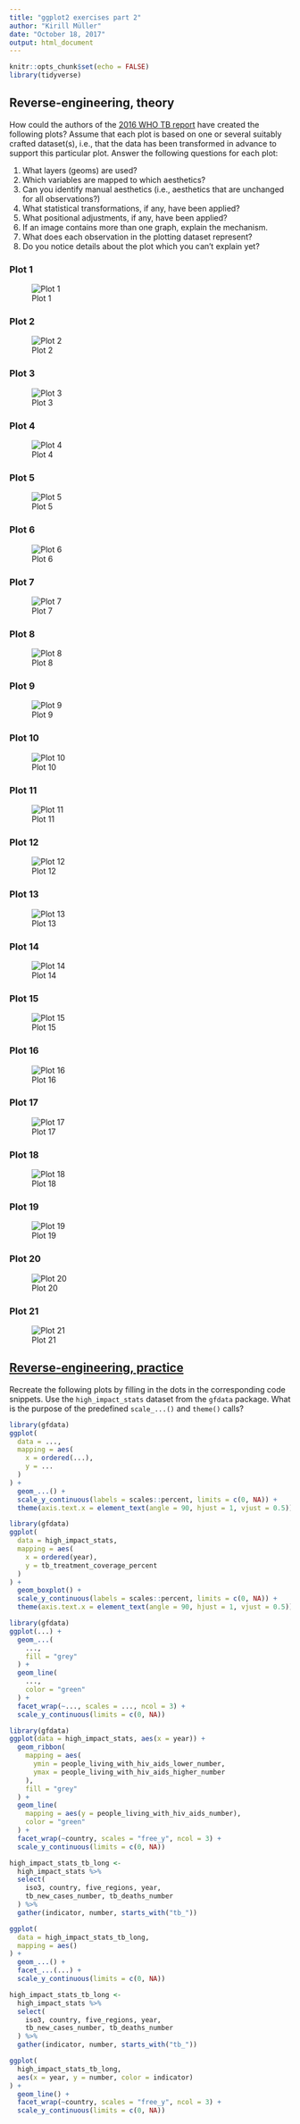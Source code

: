 ```yaml
---
title: "ggplot2 exercises part 2"
author: "Kirill Müller"
date: "October 18, 2017"
output: html_document
---
```


```r
knitr::opts_chunk$set(echo = FALSE)
library(tidyverse)
```

## Reverse-engineering, theory

How could the authors of the [2016 WHO TB report](http://www.who.int/tb/publications/global_report/en/) have created the following plots? Assume that each plot is based on one or several suitably crafted dataset(s), i.e., that the data has been transformed in advance to support this particular plot. Answer the following questions for each plot:

1. What layers (geoms) are used?
1. Which variables are mapped to which aesthetics?
1. Can you identify manual aesthetics (i.e., aesthetics that are unchanged for all observations?)
1. What statistical transformations, if any, have been applied?
1. What positional adjustments, if any, have been applied?
1. If an image contains more than one graph, explain the mechanism.
1. What does each observation in the plotting dataset represent?
1. Do you notice details about the plot which you can't explain yet?


### Plot 1

![Plot 1](ggplots/01.png)

### Plot 2

![Plot 2](ggplots/02.png)

### Plot 3

![Plot 3](ggplots/03.png)

### Plot 4

![Plot 4](ggplots/04.png)

### Plot 5

![Plot 5](ggplots/05.png)

### Plot 6

![Plot 6](ggplots/06.png)

### Plot 7

![Plot 7](ggplots/07.png)

### Plot 8

![Plot 8](ggplots/08.png)

### Plot 9

![Plot 9](ggplots/09.png)

### Plot 10

![Plot 10](ggplots/10.png)

### Plot 11

![Plot 11](ggplots/11.png)

### Plot 12

![Plot 12](ggplots/12.png)

### Plot 13

![Plot 13](ggplots/13.png)

### Plot 14

![Plot 14](ggplots/14.png)

### Plot 15

![Plot 15](ggplots/15.png)

### Plot 16

![Plot 16](ggplots/16.png)

### Plot 17

![Plot 17](ggplots/17.png)

### Plot 18

![Plot 18](ggplots/18.png)

### Plot 19

![Plot 19](ggplots/19.png)

### Plot 20

![Plot 20](ggplots/20.png)

### Plot 21

![Plot 21](ggplots/21.png)

## [Reverse-engineering, practice](reverse.html)

Recreate the following plots by filling in the dots in the corresponding code snippets. Use the `high_impact_stats` dataset from the `gfdata` package. What is the purpose of the predefined `scale_...()` and `theme()` calls?

```r
library(gfdata)
ggplot(
  data = ...,
  mapping = aes(
    x = ordered(...),
    y = ...
  )
) +
  geom_...() +
  scale_y_continuous(labels = scales::percent, limits = c(0, NA)) +
  theme(axis.text.x = element_text(angle = 90, hjust = 1, vjust = 0.5))
```

```r
library(gfdata)
ggplot(
  data = high_impact_stats,
  mapping = aes(
    x = ordered(year),
    y = tb_treatment_coverage_percent
  )
) +
  geom_boxplot() +
  scale_y_continuous(labels = scales::percent, limits = c(0, NA)) +
  theme(axis.text.x = element_text(angle = 90, hjust = 1, vjust = 0.5))
```


```r
library(gfdata)
ggplot(...) +
  geom_...(
    ...,
    fill = "grey"
  ) +
  geom_line(
    ...,
    color = "green"
  ) +
  facet_wrap(~..., scales = ..., ncol = 3) +
  scale_y_continuous(limits = c(0, NA))
```

```r
library(gfdata)
ggplot(data = high_impact_stats, aes(x = year)) +
  geom_ribbon(
    mapping = aes(
      ymin = people_living_with_hiv_aids_lower_number,
      ymax = people_living_with_hiv_aids_higher_number
    ),
    fill = "grey"
  ) +
  geom_line(
    mapping = aes(y = people_living_with_hiv_aids_number),
    color = "green"
  ) +
  facet_wrap(~country, scales = "free_y", ncol = 3) +
  scale_y_continuous(limits = c(0, NA))
```

```r
high_impact_stats_tb_long <-
  high_impact_stats %>%
  select(
    iso3, country, five_regions, year,
    tb_new_cases_number, tb_deaths_number
  ) %>%
  gather(indicator, number, starts_with("tb_"))

ggplot(
  data = high_impact_stats_tb_long,
  mapping = aes()
) +
  geom_...() +
  facet_...(...) +
  scale_y_continuous(limits = c(0, NA))
```

```r
high_impact_stats_tb_long <-
  high_impact_stats %>%
  select(
    iso3, country, five_regions, year,
    tb_new_cases_number, tb_deaths_number
  ) %>%
  gather(indicator, number, starts_with("tb_"))

ggplot(
  high_impact_stats_tb_long,
  aes(x = year, y = number, color = indicator)
) +
  geom_line() +
  facet_wrap(~country, scales = "free_y", ncol = 3) +
  scale_y_continuous(limits = c(0, NA))
```
